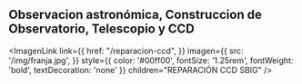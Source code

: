 Observacion astronómica, Construccion de Observatorio, Telescopio y CCD
--

<ImagenLink
  link={{
    href: "/reparacion-ccd",
  }}
  imagen={{
    src: '/img/franja.jpg',
  }}
  style={{
    color: '#00ff00',
    fontSize: '1.25rem',
    fontWeight: 'bold',
    textDecoration: 'none'
  }}
  children="REPARACIÓN CCD SBIG"
/>